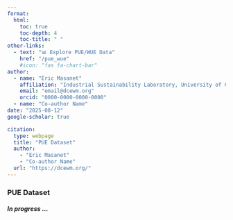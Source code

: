 ```yaml
---
format: 
  html:
    toc: true
    toc-depth: 4
    toc-title: " "
other-links:
  - text: "📊 Explore PUE/WUE Data"
    href: "/pue_wue"
    #icon: "fas fa-chart-bar"
author:
  - name: "Eric Masanet"
    affiliation: "Industrial Sustainability Laboratory, University of California, Santa Barbara"
    email: "email@dcewm.org"
    orcid: "0000-0000-0000-0000"
  - name: "Co-author Name"
date: "2025-08-12"
google-scholar: true

citation:
  type: webpage
  title: "PUE Dataset"
  author: 
    - "Eric Masanet"
    - "Co-author Name"
  url: "https://dcewm.org/"
---
```

### PUE Dataset

##### In progress ...

